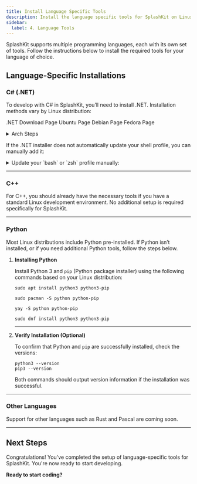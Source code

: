 ---
title: Install Language Specific Tools
description: Install the language specific tools for SplashKit on Linux.
sidebar:
  label: 4. Language Tools
---


SplashKit supports multiple programming languages, each with its own set of tools. Follow the instructions below to install the required tools for your language of choice.

## Language-Specific Installations

### C# (.NET)

To develop with C# in SplashKit, you’ll need to install .NET. Installation methods vary by Linux distribution:

<LinkButton icon="external" href="https://dotnet.microsoft.com/en-us/download?initial-os=linux" target="_blank">.NET Download Page</LinkButton>
<LinkButton icon="external" href="https://learn.microsoft.com/en-us/dotnet/core/install/linux-ubuntu" target="_blank">Ubuntu Page</LinkButton>
<LinkButton icon="external" href="https://learn.microsoft.com/en-us/dotnet/core/install/linux-debian" target="_blank">Debian Page</LinkButton>
<LinkButton icon="external" href="https://learn.microsoft.com/en-us/dotnet/core/install/linux-fedora" target="_blank">Fedora Page</LinkButton>

<details>
<summary>Arch Steps</summary>
  To install .NET SDK on Arch:

  ```shell
  yay -S dotnet-sdk
  ```

  To install only the .NET runtime (for running .NET apps without development tools):

  ```shell
  yay -S dotnet-runtime
  ```

</details>

If the .NET installer does not automatically update your shell profile, you can manually add it:

<details>
<summary>Update your `bash` or `zsh` profile manually:</summary>
<Tabs syncKey="bash-zsh">
<TabItem label="bash">
Open your `~/.bashrc` file:

```shell
nano ~/.bashrc
```

Add the following lines near the end:

```shell
export DOTNET_ROOT=$HOME/.dotnet
export PATH=$PATH:$HOME/.dotnet
```

Apply the changes:

```shell
source ~/.bashrc
```

</TabItem>
<TabItem label="zsh">
Open your `.zshrc` file:

```shell
nano ~/.zshrc
```

Add the following lines near the end:

```shell
export DOTNET_ROOT=$HOME/.dotnet
export PATH=$PATH:$HOME/.dotnet
```

Apply the changes:

```shell
source ~/.zshrc
```

</TabItem>
</Tabs>
</details>

---

### C++

For C++, you should already have the necessary tools if you have a standard Linux development environment. No additional setup is required specifically for SplashKit.

---

### Python

Most Linux distributions include Python pre-installed. If Python isn’t installed, or if you need additional Python tools, follow the steps below.

<Steps>

1. **Installing Python**

    Install Python 3 and `pip` (Python package installer) using the following commands based on your Linux distribution:

    <Tabs syncKey="linux-distro">
    <TabItem label="Ubuntu/Debian">

    ```shell
    sudo apt install python3 python3-pip
    ```

    </TabItem>

    <TabItem label="Arch">
    <Tabs syncKey="package-manager">
    <TabItem label="With pacman">

    ```shell
    sudo pacman -S python python-pip
    ```

    </TabItem>
    <TabItem label="With yay">

    ```shell
    yay -S python python-pip
    ```

    </TabItem>
    </Tabs>
    </TabItem>

    <TabItem label="Fedora">

    ```shell
    sudo dnf install python3 python3-pip
    ```

    </TabItem>
    </Tabs>

   ---

2. **Verify Installation (Optional)**

    To confirm that Python and `pip` are successfully installed, check the versions:

    ```shell
    python3 --version
    pip3 --version
    ```

    Both commands should output version information if the installation was successful.

</Steps>

---

### Other Languages

Support for other languages such as Rust and Pascal are coming soon.

---

## Next Steps

Congratulations! You've completed the setup of language-specific tools for SplashKit. You're now ready to start developing.

**Ready to start coding?**
